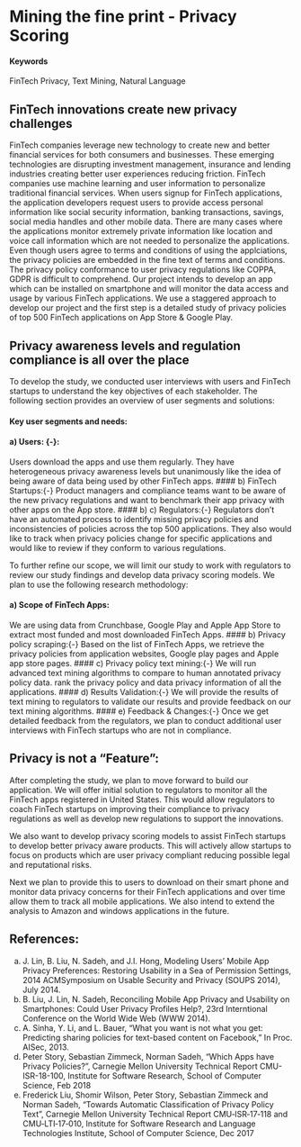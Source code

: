 # Mining the fine print - Privacy Scoring {#Fintech-Privacy-Scoring}

#### Keywords {-}

FinTech Privacy, Text Mining, Natural Language

## FinTech innovations create new privacy challenges

FinTech companies leverage new technology to create new and better financial services for both consumers and businesses. These emerging technologies are disrupting investment management, insurance and lending industries creating better user experiences reducing friction. FinTech companies use machine learning and user information to personalize traditional financial services. 
When users signup for FinTech applications, the application developers request users to provide access personal information like social security information, banking transactions, savings, social media handles and other mobile data. There are many cases where the applications monitor extremely private information like location and voice call information which are not needed to personalize the applications. Even though users agree to terms and conditions of using the applciations, the privacy policies are embedded in the fine text of terms and conditions. The privacy policy conformance to user privacy regulations like COPPA, GDPR is difficult to comprehend. Our project intends to develop an app which can be installed on smartphone and will monitor the data access and usage by various FinTech applications. We use a staggered approach to develop our project and the first step is a detailed study of privacy policies of top 500 FinTech applications on App Store & Google Play. 


## Privacy awareness levels and regulation compliance is all over the place

To develop the study, we conducted user interviews with users and FinTech startups to understand the key objectives of each stakeholder. The following section provides an overview of user segments and solutions:

#### Key user segments and needs:{-}
#### a) Users: {-}:
Users download the apps and use them regularly. They have heterogeneous privacy awareness levels but unanimously like the idea of being aware of data being used by other FinTech apps. 
#### b) FinTech Startups:{-}
Product managers and compliance teams want to be aware of the new privacy regulations and want to benchmark their app privacy with other apps on the App store. 
#### b) c) Regulators:{-}
 Regulators don't have an automated process to identify missing privacy policies and inconsistencies of policies across the top 500 applications. They also would like to track when privacy policies change for specific applications and would like to review if they conform to various regulations. 

To further refine our scope, we will limit our study to work with regulators to review our study findings and develop data privacy scoring models. We plan to use the following research methodology:

#### a) Scope of FinTech Apps:{-} 
We are using data from Crunchbase, Google Play and Apple App Store to extract most funded and most downloaded FinTech Apps. 
#### b) Privacy policy scraping:{-} 
 Based on the list of FinTech Apps, we retrieve the privacy policies from application websites, Google play pages and Apple app store pages. 
#### c) Privacy policy text mining:{-} 
 We will run advanced text mining algorithms to compare to human annotated privacy policy data. rank the privacy policy and data privacy information of all the applications. 
#### d) Results Validation:{-} 
We will provide the results of text mining to regulators to validate our results and provide feedback on our text mining algorithms. 
#### e) Feedback & Changes:{-} 
 Once we get detailed feedback from the regulators, we plan to conduct additional user interviews with FinTech startups who are not in compliance. 


## Privacy is not a "Feature":

After completing the study, we plan to move forward to build our application.  We will offer initial solution to regulators to monitor all the FinTech apps registered in United States. This would allow regulators to coach FinTech startups on improving their compliance to privacy regulations as well as develop new regulations to support the innovations. 

We also want to develop privacy scoring models to assist FinTech startups to develop better privacy aware products. This will actively allow startups to focus on products which are user privacy compliant reducing possible legal and reputational risks. 

Next we plan to provide this to users to download on their smart phone and monitor data privacy concerns for their FinTech applications and over time allow them to track all mobile applications.  We also intend to extend the analysis to Amazon and windows applications in the future. 


## References:
a) J. Lin, B. Liu, N. Sadeh, and J.I. Hong, Modeling Users’ Mobile App Privacy Preferences: Restoring Usability in a Sea of Permission Settings, 2014 ACMSymposium on Usable Security and Privacy (SOUPS 2014), July 2014.
b) B. Liu, J. Lin, N. Sadeh, Reconciling Mobile App Privacy and Usability on Smartphones: Could User Privacy Profiles Help?, 23rd Interntional Conference on the World Wide Web (WWW 2014).
c) A. Sinha, Y. Li, and L. Bauer, “What you want is not what you get: Predicting sharing policies for text-based content on Facebook,” In Proc. AISec, 2013.
d) Peter Story, Sebastian Zimmeck, Norman Sadeh, "Which Apps have Privacy Policies?", Carnegie Mellon University Technical Report CMU-ISR-18-100, Institute for Software Research, School of Computer Science, Feb 2018
e) Frederick Liu, Shomir Wilson, Peter Story, Sebastian Zimmeck and Norman Sadeh, "Towards Automatic Classification of Privacy Policy Text", Carnegie Mellon University Technical Report CMU‐ISR‐17‐118 and CMU‐LTI‐17‐010, Institute for Software Research and Language Technologies Institute, School of Computer Science, Dec 2017
